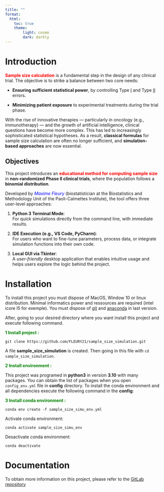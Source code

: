 ```yaml
---
title: ""
format:
  html:
    toc: true
    theme:
        light: cosmo
        dark: darkly
---
```


# Introduction

**<span style="color: red;">Sample size calculation</span>** is a fundamental step in the design of any clinical trial. The objective is to strike a balance between two core needs:

- **Ensuring sufficient statistical power**, by controlling Type [I](https://fr.wikipedia.org/wiki/Test_statistique#Risque_de_premi%C3%A8re_esp%C3%A8ce_et_confiance) and Type [II](https://fr.wikipedia.org/wiki/Test_statistique#Risque_de_deuxi%C3%A8me_esp%C3%A8ce_et_puissance) errors.  

- **Minimizing patient exposure** to experimental treatments during the trial phase.

With the rise of innovative therapies — particularly in oncology (e.g., immunotherapy) — and the growth of artificial intelligence, clinical questions have become more complex. This has led to increasingly sophisticated statistical hypotheses. As a result, **classical formulas** for sample size calculation are often no longer sufficient, and **simulation-based approaches** are now essential.



## Objectives

This project introduces an **<span style="color: red;">educational method for computing sample size</span>** in **non-randomized Phase II clinical trials**, where the population follows a **binomial distribution**.

Developed by <span style="color: blue;">*Maxime Fleury*</span> (biostatistician at the Biostatistics and Methodology Unit of the Paoli-Calmettes Institute), the tool offers three user-level approaches:

1. **Python 3 Terminal Mode**:  
     For quick simulations directly from the command line, with immediate results.

2. **IDE Execution (e.g., VS Code, PyCharm)**:  
     For users who want to fine-tune parameters, process data, or integrate simulation functions into their own code.

3. **Local GUI via Tkinter**:  
     A *user-friendly* desktop application that enables intuitive usage and helps users explore the logic behind the project.

# Installation

To install this project you must dispose of MacOS, Window 10 or linux distribution. Minimal informatics power and ressources are required (intel icore I5 for exemple). You must dispose of [git](https://git-scm.com/) and [anaconda](https://anaconda.org/anaconda/conda) in last version.

After, going to your desired directory where you want install this project and execute following command.

**<span style="color: green;">1 Install project :</span>**

```
git clone https://github.com/FLEURY21/sample_size_simulation.git
```

A file **sample_size_simulation** is created. Then going in this file with `cd sample_size_simulation`.

**<span style="color: green;">2 Install environment :</span>**

This project was programed in **python3** in version **3.10** with many packages. You can obtain the list of packages when you open `config_env.yml` file in **config** directory. To install the conda environment and all dependencies execute the following command in the **config**:

**<span style="color: green;">3 Install conda environment :</span>**

```
conda env create -f sample_size_simu_env.yml
```

Activate conda environment:

```
conda activate sample_size_simu_env
```

Desactivate conda environment:

```
conda deactivate
```

# Documentation

To obtain more information on this project, please refer to the [GitLab repository](https://gitlab.com/F.MAXIME/sample_size_simulation)



